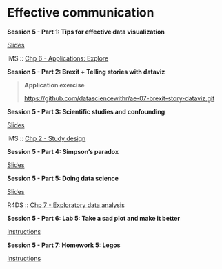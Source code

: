 # Effective communication

::: slide-deck
**Session 5 - Part 1: Tips for effective data visualization**

::: slides
[Slides](https://datascienceandr.netlify.app/course-materials/slides/u2-d14-effective-dataviz/u2-d14-effective-dataviz.html#1)
:::

::: reading
IMS :: [Chp 6 - Applications: Explore](https://openintro-ims.netlify.app/explore-applications.html)
:::
:::

::: application-exercise
**Session 5 - Part 2: Brexit + Telling stories with dataviz**

> **Application exercise**
>
> <https://github.com/datasciencewithr/ae-07-brexit-story-dataviz.git>
:::

::: slide-deck
**Session 5 - Part 3: Scientific studies and confounding**

::: slides
[Slides](https://datascienceandr.netlify.app/course-materials/slides/u2-d15-studies-confounding/u2-d15-studies-confounding.html#1)
:::

::: reading
IMS :: [Chp 2 - Study design](https://openintro-ims.netlify.app/data-design.html)
:::
:::

::: slide-deck
**Session 5 - Part 4: Simpson's paradox**

::: slides
[Slides](https://datascienceandr.netlify.app/course-materials/slides/u2-d16-simpsons-paradox/u2-d16-simpsons-paradox.html#1)
:::
:::

::: slide-deck
**Session 5 - Part 5: Doing data science**

::: slides
[Slides](https://datascienceandr.netlify.app/course-materials/slides/u2-d17-doing-data-science/u2-d17-doing-data-science.html#1)
:::

::: reading
R4DS :: [Chp 7 - Exploratory data analysis](https://r4ds.had.co.nz/exploratory-data-analysis.html)
:::
:::

::: lab
**Session 5 - Part 6: Lab 5: Take a sad plot and make it better**

::: instructions
[Instructions](https://datascienceandr.netlify.app/course-materials/lab-instructions/lab-06/lab-06-sad-plots.html)
:::
:::

::: homework
**Session 5 - Part 7: Homework 5: Legos**

::: instructions
[Instructions](https://datascienceandr.netlify.app/course-materials/hw-instructions/hw-05/hw-05-legos.html)
:::
:::
